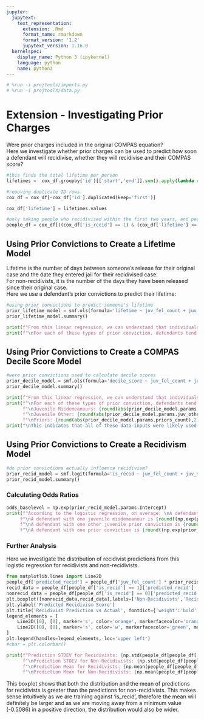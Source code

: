 ```yaml
---
jupyter:
  jupytext:
    text_representation:
      extension: .Rmd
      format_name: rmarkdown
      format_version: '1.2'
      jupytext_version: 1.16.0
  kernelspec:
    display_name: Python 3 (ipykernel)
    language: python
    name: python3
---
```


```python
# %run -i projtools/imports.py
# %run -i projtools/data.py
```

# Extension - Investigating Prior Charges
Were prior charges included in the original COMPAS equation?  
Here we investigate whether prior charges can be used to predict how soon a defendant will recidivise, whether they will recidivise and their COMPAS score?

```python
#this finds the total lifetime per person
lifetimes =  cox_df.groupby('id')[['start','end']].sum().apply(lambda x: x['end'] - x['start'], axis=1)

#removing duplicate ID rows
cox_df = cox_df[~cox_df['id'].duplicated(keep='first')]

cox_df['lifetime'] = lifetimes.values

#only taking people who recidivised within the first two years, and people who didn't recidivise within this two year period
people_df = cox_df[((cox_df['is_recid'] == 1) & (cox_df['lifetime'] <= 730)) | ((cox_df['is_recid'] == 0) & (cox_df['lifetime'] > 730))]
```

## Using Prior Convictions to Create a Lifetime Model
Lifetime is the number of days between someone's release for their original case and the date they entered jail for their recidivised case.  
For non-recidivists, it is the number of the days they have been released since their original case.  
Here we use a defendant's prior convictions to predict their lifetime:

```python
#using prior convictions to predict someone's lifetime
prior_lifetime_model = smf.ols(formula='lifetime ~ juv_fel_count + juv_misd_count + juv_other_count + priors_count', data=people_df).fit()
prior_lifetime_model.summary()
```

```python
print(f"From this linear regression, we can understand that individuals without any prior convictions are anticipated to on average have a lifetime of {round(prior_lifetime_model.params.Intercept,2)} days.")
print(f"\nFor each of these types of prior conviction, defendants tend to recidivise sooner. \nThe figures below show the change for each extra instance: \nJuvenile Felonies: {round(abs(prior_lifetime_model.params.juv_fel_count),2)} days sooner\nJuvenile Other: {round(abs(prior_lifetime_model.params.juv_other_count),2)} days sooner\nPriors: {round(abs(prior_lifetime_model.params.priors_count),2)} days sooner\nJuvenile Misdemeanours are not significant")
```

## Using Prior Convictions to Create a COMPAS Decile Score Model

```python
#were prior convictions used to calculate decile scores
prior_decile_model = smf.ols(formula='decile_score ~ juv_fel_count + juv_misd_count + juv_other_count + priors_count', data=people_df).fit()
prior_decile_model.summary()
```

```python
print(f"From this linear regression, we can understand that individuals without any prior convictions are anticipated to on average have a decile score of {round(prior_decile_model.params.Intercept,2)}")
print(f"\nFor each of these types of prior conviction, defendants tend to have a higher score.\nThe figures below show the change for each extra instance: \nJuvenile Felonies: {round(abs(prior_decile_model.params.juv_fel_count),2)} points higher",
      f"\nJuvenile Misdemeanours: {round(abs(prior_decile_model.params.juv_misd_count),2)} points higher",
      f"\nJuvenile Other: {round(abs(prior_decile_model.params.juv_other_count),2)} points higher",
      f"\nPriors: {round(abs(prior_decile_model.params.priors_count),2)} points higher")
print("\nThis indicates that all of these data-inputs were likely used as part of the algorithm which constructs COMPAS Decile Scores")
```

## Using Prior Convictions to Create a Recidivism Model

```python
#do prior convictions actually influence recidivism?
prior_recid_model = smf.logit(formula='is_recid ~ juv_fel_count + juv_misd_count + juv_other_count + priors_count', data=people_df).fit()
prior_recid_model.summary()
```

### Calculating Odds Ratios

```python
odds_baselevel = np.exp(prior_recid_model.params.Intercept)
print(f"According to the logistic regression, on average: \nA defendant with one juvenile felony is {round((np.exp(prior_recid_model.params.juv_fel_count)/odds_baselevel - 1)* 100,1)}% more likely to be a recidivist than a defendant with none.",
     f"\nA defendant with one juvenile misdemeanour is {round((np.exp(prior_recid_model.params.juv_misd_count)/odds_baselevel - 1)* 100,1)}% more likely to be a recidivist than a defendant with none.",
     f"\nA defendant with one other juvenile prior conviction is {round((np.exp(prior_recid_model.params.juv_other_count)/odds_baselevel - 1)* 100,1)}% more likely to be a recidivist than a defendant with none.",
     f"\nA defendant with one prior conviction is {round((np.exp(prior_recid_model.params.priors_count)/odds_baselevel - 1)* 100,1)}% more likely to be a recidivist than a defendant with none.",)
```

### Further Analysis


Here we investigate the distribution of recidivist predictions from this logistic regression for recidivists and non-recidivists.

```python
from matplotlib.lines import Line2D
people_df['predicted_recid'] = people_df['juv_fel_count'] * prior_recid_model.params.juv_fel_count + people_df['juv_misd_count'] * prior_recid_model.params.juv_misd_count + people_df['juv_other_count'] * prior_recid_model.params.juv_other_count + people_df['priors_count'] * prior_recid_model.params.priors_count + prior_recid_model.params.Intercept
recid_data = people_df[people_df['is_recid'] == 1]['predicted_recid']
nonrecid_data = people_df[people_df['is_recid'] == 0]['predicted_recid']
plt.boxplot([nonrecid_data,recid_data],labels=['Non-Recidivists','Recidivists'], flierprops=dict(marker='x', markeredgecolor='black', markerfacecolor='red', markersize=1), showmeans=True, meanline=True)
plt.ylabel('Predicted Recidivism Score')
plt.title('Recidivist Prediction vs Actual', fontdict={'weight':'bold', 'size':16})
legend_elements = [
    Line2D([0], [0], marker='s', color='orange', markerfacecolor='orange', markersize=10, label='Median'),
    Line2D([0], [0], marker='s', color='w', markerfacecolor='green', markersize=10, label='Mean')
]
plt.legend(handles=legend_elements, loc='upper left')
#cbar = plt.colorbar()
```

```python
print(f"Prediction STDEV for Recidivists: {np.std(people_df[people_df['is_recid'] == 1]['predicted_recid'])}",
      f"\nPrediction STDEV for Non-Recidivists: {np.std(people_df[people_df['is_recid'] == 0]['predicted_recid'])}",
      f"\nPrediction Mean for Recidivists: {np.mean(people_df[people_df['is_recid'] == 1]['predicted_recid'])}",
      f"\nPrediction Mean for Non-Recidivists: {np.mean(people_df[people_df['is_recid'] == 0]['predicted_recid'])}",)
```

This boxplot shows that both the distribution and the mean of predictions for recidivists is greater than the predictions for non-recidivists. This makes sense intuitively as we are training against 'is_recid', therefore the mean will definitely be larger and as we are moving away from a minimum value (-0.5086) in a positive direction, the distribution would also be wider.
